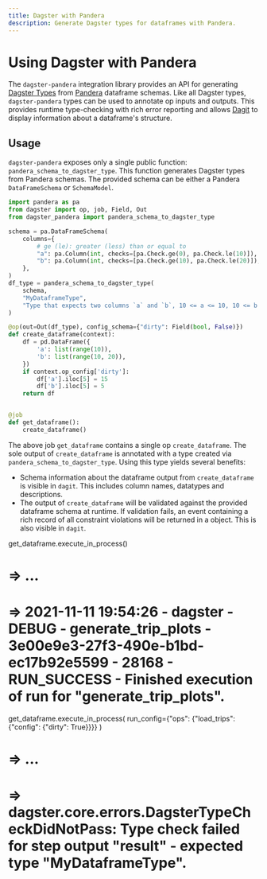 ```yaml
---
title: Dagster with Pandera
description: Generate Dagster types for dataframes with Pandera.
---
```


# Using Dagster with Pandera

The `dagster-pandera` integration library provides an API for generating [Dagster Types](/concepts/types) from [Pandera](https://github.com/pandera-dev/pandera) dataframe schemas. Like all Dagster types, `dagster-pandera` types can be used to annotate op inputs and outputs. This provides runtime type-checking with rich error reporting and allows [Dagit](/concepts/dagit/dagit) to display information about a dataframe's structure.

## Usage

`dagster-pandera` exposes only a single public function: `pandera_schema_to_dagster_type`. This function generates Dagster types from Pandera schemas. The provided schema can be either a Pandera `DataFrameSchema` or `SchemaModel`.

```python
import pandera as pa
from dagster import op, job, Field, Out
from dagster_pandera import pandera_schema_to_dagster_type

schema = pa.DataFrameSchema(
    columns={
        # ge (le): greater (less) than or equal to
        "a": pa.Column(int, checks=[pa.Check.ge(0), pa.Check.le(10)]),
        "b": pa.Column(int, checks=[pa.Check.ge(10), pa.Check.le(20)]),
    },
)
df_type = pandera_schema_to_dagster_type(
    schema,
    "MyDataframeType",
    "Type that expects two columns `a` and `b`, 10 <= a <= 10, 10 <= b <= 20.",
)

@op(out=Out(df_type), config_schema={"dirty": Field(bool, False)})
def create_dataframe(context):
    df = pd.DataFrame({
        'a': list(range(10)),
        'b': list(range(10, 20)),
    })
    if context.op_config['dirty']:
        df['a'].iloc[5] = 15
        df['b'].iloc[5] = 5
    return df


@job
def get_dataframe():
    create_dataframe()
```

The above job `get_dataframe` contains a single op `create_dataframe`. The sole output of `create_dataframe` is annotated with a type created via `pandera_schema_to_dagster_type`. Using this type yields several benefits:

- Schema information about the dataframe output from `create_dataframe` is visible in `dagit`. This includes column names, datatypes and descriptions.
- The output of `create_dataframe` will be validated against the provided dataframe schema at runtime. If validation fails, an event containing a rich record of all constraint violations will be returned in a <PyObject name="TypeCheck" /> object. This is also visible in `dagit`.


get_dataframe.execute_in_process()
# => ...
# => 2021-11-11 19:54:26 - dagster - DEBUG - generate_trip_plots - 3e00e9e3-27f3-490e-b1bd-ec17b92e5599 - 28168 - RUN_SUCCESS - Finished execution of run for "generate_trip_plots".

get_dataframe.execute_in_process(
    run_config={"ops": {"load_trips": {"config": {"dirty": True}}}}
)
# => ...
# => dagster.core.errors.DagsterTypeCheckDidNotPass: Type check failed for step output "result" - expected type "MyDataframeType".
```


